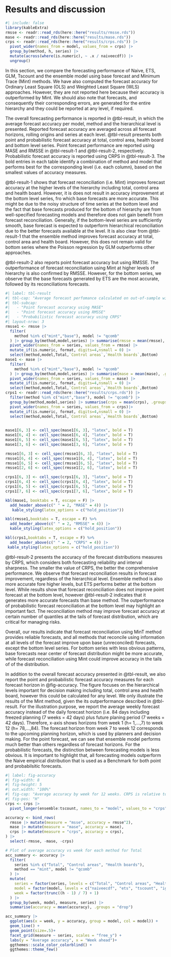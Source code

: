 # Results and discussion {#sec-result}

```r
#| include: false
library(kableExtra)
rmsse <- readr::read_rds(here::here("results/rmsse.rds"))
mase <- readr::read_rds(here::here("results/mase.rds"))
crps <- readr::read_rds(here::here("results/crps.rds")) |>
  pivot_wider(names_from = model, values_from = crps) |>
  group_by(method, h, series) |>
  mutate(across(where(is.numeric), ~ .x / naiveecdf)) |>
  ungroup()
```

In this section, we compare the forecasting performance of Naive, ETS, GLM, Tscount and the ensemble model using base forecast and Minimum Trace (Mint) methods. We have also computed the forecast accuracy for Ordinary Least Square (OLS) and Weighted Least Square (WLS) approaches. However, they are not reported here because their accuracy is outperformed by Mint. We should also note that forecasts, and consequently their corresponding errors, are generated for the entire hierarchy and they could be reported at any level, if required. 

The overall forecasting performance is reported in @tbl-result, in which the average forecast accuracy per model, method and the hierarchical level is presented. Reported forecast accuracy are averaged across all forecast horizons, rolling origins and series at each level. @tbl-result presents both point and probabilistic forecast accuracy at total, control area, health board and bottom level series. Point forecast performance are reported using MASE and RMSSE in @tbl-result-1  and @tbl-result-2, respectively. Probabilistic forecast accuracy is reported using CRPS in @tbl-result-3. The bold entries in each table identify a combination of method and model that performs best for the corresponding level (i.e. each column), based on the smallest values of accuracy measures.

@tbl-result-1 shows that forecast reconciliation (i.e. Mint) improves forecast accuracy at the higher levels of the hierarchy including total, control area and health board. However, it is does not result in accuracy improvement at the bottom level series, fro which base forecasts are more accurate. This might be due to the noisy structure of time series at the bottom level and the fact that base forecasts produced for the bottom of hierarchy are from well-specified forecasting models and therefore does not gain benefit from forecast reconciliation. Generally, if the bottom-level series are sufficiently smooth, base forecast is expected to outperform hierarchical reconciliation due to the better forecasts available at the level. 
It is also clear from @tbl-result-1 that the ensemble method improves forecast accuracy at total, control area and health board. However, this does not remain valid for bottom series where the Poisson regression by GLM outperforms other approaches.

@tbl-result-2 also reports point forecast accuracy but using RMSSE. The outperformance of forecast reconciliation using Mint at higher levels of hierarchy is also confirmed by RMSSE. However, for the bottom series, we observe that the base forecasts generated by ETS are the most accurate, followed by its reconciliations forecasts. 


```r
#| label: tbl-result
#| tbl-cap: "Average forecast perfomance calculated on out-of-sample with time series cross validation applied to attended incident data. The best approach is highlighted in bold."
#| tbl-subcap: 
#|   - "Point forecast accuracy using MASE"
#|   - "Point forecast accuracy using RMSSE"
#|   - "Probabilistic forecast accuracy using CRPS"
#| layout-nrow: 3
rmsse1 <- rmsse |>
  filter(
    method %in% c("mint","base"), model != "qcomb"
  ) |> group_by(method,model,series) |> summarise(rmsse = mean(rmsse), .groups = "drop") |> 
  pivot_wider(names_from = series, values_from = rmsse) |> 
  mutate_if(is.numeric, format, digits=4,nsmall = 0) |> 
  select(method,model,Total,`Control areas`,`Health boards`,Bottom)
mase1 <- mase |>
  filter(
    method %in% c("mint","base"), model != "qcomb"
  ) |> group_by(method,model,series) |> summarise(mase = mean(mase), .groups = "drop") |> 
  pivot_wider(names_from = series, values_from = mase) |> 
  mutate_if(is.numeric, format, digits=4,nsmall = 0) |> 
  select(method,model,Total,`Control areas`,`Health boards`,Bottom)
crps1 <- readr::read_rds(here::here("results/crps.rds")) |>
  filter(method %in% c("mint","base"), model != "qcomb") |> 
  group_by(method,model,series) |> summarise(crps = mean(crps), .groups = "drop") |> 
  pivot_wider(names_from = series, values_from = crps)|> 
  mutate_if(is.numeric, format, digits=4,nsmall = 0) |> 
  select(method,model,Total,`Control areas`,`Health boards`,Bottom)
  

mase1[6, 3] <- cell_spec(mase1[6, 3], "latex", bold = T)
mase1[6, 4] <- cell_spec(mase1[6, 4], "latex", bold = T)
mase1[6, 5] <- cell_spec(mase1[6, 5], "latex", bold = T)
mase1[3, 6] <- cell_spec(mase1[3, 6], "latex", bold = T)

rmsse1[6, 3] <- cell_spec(rmsse1[6, 3], "latex", bold = T)
rmsse1[6, 4] <- cell_spec(rmsse1[6, 4], "latex", bold = T)
rmsse1[6, 5] <- cell_spec(rmsse1[6, 5], "latex", bold = T)
rmsse1[2, 6] <- cell_spec(rmsse1[2, 6], "latex", bold = T)

crps1[6, 3] <- cell_spec(crps1[6, 3], "latex", bold = T)
crps1[6, 4] <- cell_spec(crps1[6, 4], "latex", bold = T)
crps1[6, 5] <- cell_spec(crps1[6, 5], "latex", bold = T)
crps1[7, 6] <- cell_spec(crps1[7, 6], "latex", bold = T)

kbl(mase1, booktabs = T, escape = F) |> 
  add_header_above(c(" " = 2, "MASE" = 4)) |> 
   kable_styling(latex_options = c("hold_position"))

kbl(rmsse1,booktabs = T, escape = F) %>%
  add_header_above(c(" " = 2, "RMSSE" = 4)) |> 
  kable_styling(latex_options = c("hold_position"))

kbl(crps1,booktabs = T, escape = F) %>%
  add_header_above(c(" " = 2, "CRPS" = 4)) |> 
 kable_styling(latex_options = c("hold_position"))
```

@tbl-result-2 presents the accuracy of the forecast distributions measures by CRPS, which considers both forecasting reliability and interval sharpness. The smaller the value of CRPS, the better the comprehensive performance. We observe that forecast reconciliation results in forecast improvement, regardless of the hierarchical level. Ensemble method is also more accurate fore higher levels, but ETS performs better at the bottom level. While results show that forecast reconciliation does not improve point forecast at the bottom level, however @tbl-result-2 indicates that it generates more accurate forecasts than base method. The outperformance of probabilistic forecast reconciliation at the bottom level may highlight an important fact. The reconciliation method may improve forecast accuracy at certain number of quantiles at the tails of forecast distribution, which are critical for managing risks.

Overall, our results indicate that forecast reconciliation using MinT method provides reliable forecasts, and all methods that reconcile using information at all levels of the forecast improve upon base (unreconciled) forecasts, except the bottom level series. For bottom series with less obvious patterns, base forecasts near center of forecast distribution might be more accurate, while forecast reconciliation using Mint could improve accuracy in the tails of of the distribution.

In addition to the overall forecast accuracy presented in @tbl-result, we also report the point and probabilistic forecast accuracy measures for each forecast horizon in @fig-accuracy. The figure focuses on the hierarchical levels important for decision making including total, control area and health board, however this could be calculated for any level. We only illustrate the results of the Mint method, given the its outperformance described in @tbl-result. For the illustration purpose, we report the average weekly forecast accuracy instead of the daily forecast horizon (i.e. 84 days including freezed planning (7 weeks = 42 days) plus future planing period (7 weeks = 42 days). Therefore, x-axis shows horizons from week 1 (h= 1,...,7) to week 12 (h= 78,...,84). The forecast horizon from week 7 to week 12 corresponds to the upcoming planning horizon, which is used by planners and decision making. For the point forecast, we can see that ensemble model performs much better than others regardless of forecast horizons. For the probabilistic forecasts, the distinction between forecasting models is less obvious. It is important to highlight that, all forecasting models outperform the Naive empirical distribution that is used as a Benchmark for both point and probabilsitic forecasts.


```r
#| label: fig-accuracy
#| fig-width: 8
#| fig-height: 5
#| out.width: "100%"
#| fig-cap: "Average accuracy by week for 12 weeks. CRPS is relative to a naive ECDF. MASE and MSSE are relative to the corresponding values for the training set."
#| fig-pos: "H"
crps <- crps |>
  pivot_longer(ensemble:tscount, names_to = "model", values_to = "crps")

accuracy <- bind_rows(
  rmsse |> mutate(measure = "msse", accuracy = rmsse^2),
  mase |> mutate(measure = "mase", accuracy = mase),
  crps |> mutate(measure = "crps", accuracy = crps),
) |>
  select(-rmsse, -mase, -crps)

# Plot of average accuracy vs week for each method for Total
acc_summary <- accuracy |>
  filter(
    series %in% c("Total", "Control areas", "Health boards"),
    method == "mint", model != "qcomb"
  ) |>
  mutate(
    series = factor(series, levels = c("Total", "Control areas", "Health boards")),
    model = factor(model, levels = c("naiveecdf", "ets", "tscount", "iglm", "ensemble")),
    week = factor(trunc((h - 1) / 7) + 1)
  ) |>
  group_by(week, model, measure, series) |>
  summarise(accuracy = mean(accuracy), .groups = "drop")

acc_summary |>
  ggplot(aes(x = week, y = accuracy, group = model, col = model)) +
  geom_line() +
  geom_point(size=.5)+
  facet_grid(measure ~ series, scales = "free_y") +
  labs(y = "Average accuracy", x = "Week ahead")+
  ggthemes::scale_color_colorblind() +
  ggthemes::theme_few()
```


